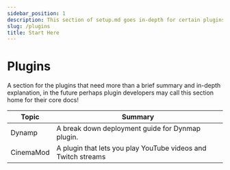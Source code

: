 ```yaml
---
sidebar_position: 1
description: This section of setup.md goes in-depth for certain plugins that have a strong presence within the community and require further explanation.
slug: /plugins
title: Start Here
---
```


# Plugins

A section for the plugins that need more than a brief summary and in-depth explanation, in the future perhaps plugin developers may call this section home for their core docs!

Topic | Summary
------------ | ------- 
Dynamp | A break down deployment guide for Dynmap plugin.
CinemaMod | A plugin that lets you play YouTube videos and Twitch streams




